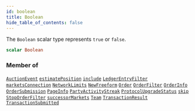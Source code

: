 ```yaml
---
id: boolean
title: Boolean
hide_table_of_contents: false
---
```








The `Boolean` scalar type represents `true` or `false`.

```graphql
scalar Boolean
```




### Member of

[`AuctionEvent`](/testnet/api/graphql/objects/auction-event)  <Badge class="secondary" text="object"/><Bullet />[`estimatePosition`](/testnet/api/graphql/queries/estimate-position)  <Badge class="secondary" text="query"/><Bullet />[`include`](/testnet/api/graphql/directives/include)  <Badge class="secondary" text="directive"/><Bullet />[`LedgerEntryFilter`](/testnet/api/graphql/inputs/ledger-entry-filter)  <Badge class="secondary" text="input"/><Bullet />[`marketsConnection`](/testnet/api/graphql/queries/markets-connection)  <Badge class="secondary" text="query"/><Bullet />[`NetworkLimits`](/testnet/api/graphql/objects/network-limits)  <Badge class="secondary" text="object"/><Bullet />[`NewFreeform`](/testnet/api/graphql/objects/new-freeform)  <Badge class="secondary" text="object"/><Bullet />[`Order`](/testnet/api/graphql/objects/order)  <Badge class="secondary" text="object"/><Bullet />[`OrderFilter`](/testnet/api/graphql/inputs/order-filter)  <Badge class="secondary" text="input"/><Bullet />[`OrderInfo`](/testnet/api/graphql/inputs/order-info)  <Badge class="secondary" text="input"/><Bullet />[`OrderSubmission`](/testnet/api/graphql/objects/order-submission)  <Badge class="secondary" text="object"/><Bullet />[`PageInfo`](/testnet/api/graphql/objects/page-info)  <Badge class="secondary" text="object"/><Bullet />[`PartyActivityStreak`](/testnet/api/graphql/objects/party-activity-streak)  <Badge class="secondary" text="object"/><Bullet />[`ProtocolUpgradeStatus`](/testnet/api/graphql/objects/protocol-upgrade-status)  <Badge class="secondary" text="object"/><Bullet />[`skip`](/testnet/api/graphql/directives/skip)  <Badge class="secondary" text="directive"/><Bullet />[`StopOrderFilter`](/testnet/api/graphql/inputs/stop-order-filter)  <Badge class="secondary" text="input"/><Bullet />[`successorMarkets`](/testnet/api/graphql/queries/successor-markets)  <Badge class="secondary" text="query"/><Bullet />[`Team`](/testnet/api/graphql/objects/team)  <Badge class="secondary" text="object"/><Bullet />[`TransactionResult`](/testnet/api/graphql/objects/transaction-result)  <Badge class="secondary" text="object"/><Bullet />[`TransactionSubmitted`](/testnet/api/graphql/objects/transaction-submitted)  <Badge class="secondary" text="object"/>



